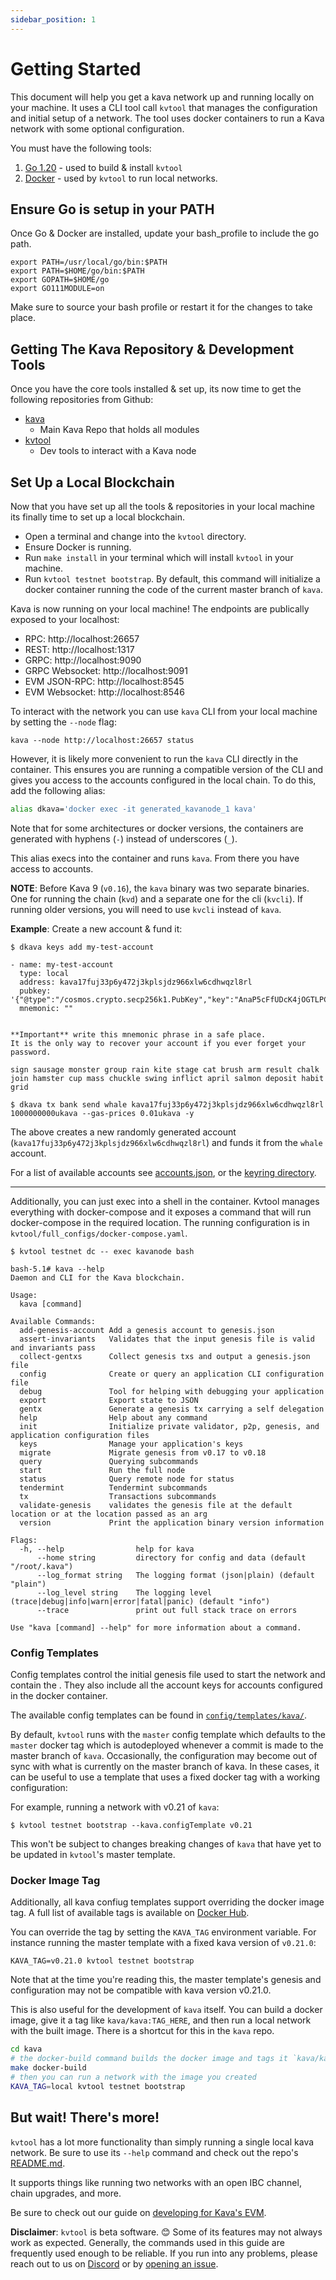 ```yaml
---
sidebar_position: 1
---
```


# Getting Started

This document will help you get a kava network up and running locally on your machine. It uses a CLI tool call `kvtool` that manages the configuration and initial setup of a network. The tool uses docker containers to run a Kava network with some optional configuration.

You must have the following tools:

1. [Go 1.20](https://golang.org/doc/install) - used to build & install `kvtool`
2. [Docker](https://docs.docker.com/get-docker/) - used by `kvtool` to run local networks.

## Ensure Go is setup in your PATH

Once Go & Docker are installed, update your bash_profile to include the go path.

```
export PATH=/usr/local/go/bin:$PATH
export PATH=$HOME/go/bin:$PATH
export GOPATH=$HOME/go
export GO111MODULE=on
```

Make sure to source your bash profile or restart it for the changes to take place.

## Getting The Kava Repository & Development Tools

Once you have the core tools installed & set up, its now time to get the following repositories from Github:

- [kava](https://github.com/Kava-Labs/kava)
  - Main Kava Repo that holds all modules
- [kvtool](https://github.com/Kava-Labs/kvtool)
  - Dev tools to interact with a Kava node

## Set Up a Local Blockchain

Now that you have set up all the tools & repositories in your local machine its finally time to set up a local blockchain.

- Open a terminal and change into the `kvtool` directory.
- Ensure Docker is running.
- Run `make install` in your terminal which will install `kvtool` in your machine.
- Run `kvtool testnet bootstrap`. By default, this command will initialize a docker container running the code of the current master branch of `kava`.

Kava is now running on your local machine! The endpoints are publically exposed to your localhost:

- RPC: http://localhost:26657
- REST: http://localhost:1317
- GRPC: http://localhost:9090
- GRPC Websocket: http://localhost:9091
- EVM JSON-RPC: http://localhost:8545
- EVM Websocket: http://localhost:8546

To interact with the network you can use `kava` CLI from your local machine by setting the `--node` flag:

```
kava --node http://localhost:26657 status
```

However, it is likely more convenient to run the `kava` CLI directly in the container. This ensures you are running a compatible version of the CLI and gives you access to the accounts configured in the local chain. To do this, add the following alias:

```bash
alias dkava='docker exec -it generated_kavanode_1 kava'
```

Note that for some architectures or docker versions, the containers are generated with hyphens (`-`) instead of underscores (`_`).

This alias execs into the container and runs `kava`. From there you have access to accounts.

**NOTE**: Before Kava 9 (`v0.16`), the `kava` binary was two separate binaries. One for running the chain (`kvd`) and a separate one for the cli (`kvcli`). If running older versions, you will need to use `kvcli` instead of `kava`.

**Example**:
Create a new account & fund it:

```
$ dkava keys add my-test-account

- name: my-test-account
  type: local
  address: kava17fuj33p6y472j3kplsjdz966xlw6cdhwqzl8rl
  pubkey: '{"@type":"/cosmos.crypto.secp256k1.PubKey","key":"AnaP5cFfUDcK4jOGTLPCUPGqtijViYmCAd7XRg7XTQib"}'
  mnemonic: ""


**Important** write this mnemonic phrase in a safe place.
It is the only way to recover your account if you ever forget your password.

sign sausage monster group rain kite stage cat brush arm result chalk join hamster cup mass chuckle swing inflict april salmon deposit habit grid

$ dkava tx bank send whale kava17fuj33p6y472j3kplsjdz966xlw6cdhwqzl8rl 1000000000ukava --gas-prices 0.01ukava -y
```

The above creates a new randomly generated account (`kava17fuj33p6y472j3kplsjdz966xlw6cdhwqzl8rl`) and funds it from the `whale` account.

For a list of available accounts see [accounts.json](https://github.com/Kava-Labs/kvtool/blob/master/config/common/addresses.json), or the [keyring directory](https://github.com/Kava-Labs/kvtool/tree/master/config/templates/kava/master/initstate/.kava/keyring-test).

---

Additionally, you can just exec into a shell in the container. Kvtool manages everything with docker-compose and it exposes a command that will run docker-compose in the required location. The running configuration is in `kvtool/full_configs/docker-compose.yaml`.

```
$ kvtool testnet dc -- exec kavanode bash

bash-5.1# kava --help
Daemon and CLI for the Kava blockchain.

Usage:
  kava [command]

Available Commands:
  add-genesis-account Add a genesis account to genesis.json
  assert-invariants   Validates that the input genesis file is valid and invariants pass
  collect-gentxs      Collect genesis txs and output a genesis.json file
  config              Create or query an application CLI configuration file
  debug               Tool for helping with debugging your application
  export              Export state to JSON
  gentx               Generate a genesis tx carrying a self delegation
  help                Help about any command
  init                Initialize private validator, p2p, genesis, and application configuration files
  keys                Manage your application's keys
  migrate             Migrate genesis from v0.17 to v0.18
  query               Querying subcommands
  start               Run the full node
  status              Query remote node for status
  tendermint          Tendermint subcommands
  tx                  Transactions subcommands
  validate-genesis    validates the genesis file at the default location or at the location passed as an arg
  version             Print the application binary version information

Flags:
  -h, --help                help for kava
      --home string         directory for config and data (default "/root/.kava")
      --log_format string   The logging format (json|plain) (default "plain")
      --log_level string    The logging level (trace|debug|info|warn|error|fatal|panic) (default "info")
      --trace               print out full stack trace on errors

Use "kava [command] --help" for more information about a command.
```

### Config Templates

Config templates control the initial genesis file used to start the network and contain the . They also include all the account keys for accounts configured in the docker container.

The available config templates can be found in [`config/templates/kava/`](https://github.com/Kava-Labs/kvtool/tree/master/config/templates/kava).

By default, `kvtool` runs with the `master` config template which defaults to the `master` docker tag which is autodeployed whenever a commit is made to the master branch of `kava`. Occasionally, the configuration may become out of sync with what is currently on the master branch of kava. In these cases, it can be useful to use a template that uses a fixed docker tag with a working configuration:

For example, running a network with v0.21 of `kava`:

```
$ kvtool testnet bootstrap --kava.configTemplate v0.21
```

This won't be subject to changes breaking changes of `kava` that have yet to be updated in `kvtool`'s master template.

### Docker Image Tag

Additionally, all kava confiug templates support overriding the docker image tag. A full list of available tags is available on [Docker Hub](https://hub.docker.com/r/kava/kava/tags).

You can override the tag by setting the `KAVA_TAG` environment variable. For instance running the master template with a fixed kava version of `v0.21.0`:

```
KAVA_TAG=v0.21.0 kvtool testnet bootstrap
```

Note that at the time you're reading this, the master template's genesis and configuration may not be compatible with kava version v0.21.0.

This is also useful for the development of `kava` itself. You can build a docker image, give it a tag like `kava/kava:TAG_HERE`, and then run a local network with the built image. There is a shortcut for this in the `kava` repo.

```bash
cd kava
# the docker-build command builds the docker image and tags it `kava/kava:local`
make docker-build
# then you can run a network with the image you created
KAVA_TAG=local kvtool testnet bootstrap
```

## But wait! There's more!

`kvtool` has a lot more functionality than simply running a single local kava network. Be sure to use its `--help` command and check out the repo's [README.md](https://github.com/Kava-Labs/kvtool/blob/master/README.md).

It supports things like running two networks with an open IBC channel, chain upgrades, and more.

Be sure to check out our guide on [developing for Kava's EVM](../ethereum/development).

**Disclaimer**: `kvtool` is beta software. 😊 Some of its features may not always work as expected. Generally, the commands used in this guide are frequently used enough to be reliable. If you run into any problems, please reach out to us on [Discord](https://discord.com/invite/kQzh3Uv) or by [opening an issue](https://github.com/Kava-Labs/kvtool/issues/new).
